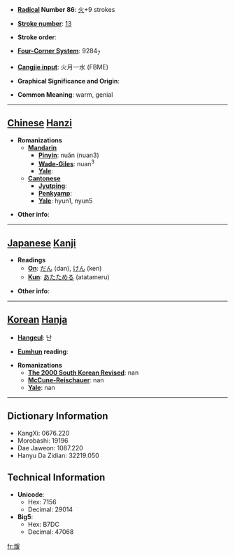 * '''[[Wiktionary:Chinese radical index| Radical]] Number 86''': [[Wiktionary:Chinese radical index 火|火]]+9 strokes

* '''[[Wiktionary:Chinese total strokes index|Stroke number]]''': [[Wiktionary:Chinese total strokes index 13|13]]

* '''Stroke order''': 

* '''[[Wiktionary:Chinese four corner index|Four-Corner System]]''': 9284<sub>7</sub>

* '''[[Wiktionary:Chinese Cangjie index|Cangjie input]]''': 火月一水 (FBME)

* '''Graphical Significance and Origin''': 

* '''Common Meaning''': warm, genial

----

== [[Chinese]] [[Hanzi]] ==

* '''Romanizations'''
** '''[[Mandarin]]'''
*** '''[[Pinyin]]''': nuǎn (nuan3)
*** '''[[Wade-Giles]]''': nuan<sup>3</sup>
*** '''[[Yale]]''': 
** '''[[Cantonese]]'''
*** '''[[Jyutping]]''':
*** '''[[Penkyamp]]''': 
*** '''[[Yale]]''': hyun1, nyun5

* '''Other info''': 

----

== [[Japanese]] [[Kanji]] ==

* '''Readings'''
** '''[[On]]''': [[だん]] (dan), [[けん]] (ken)
** '''[[Kun]]''': [[あたためる]] (atatameru)

* '''Other info''':  

----

== [[Korean]] [[Hanja]] ==

* '''[[Hangeul]]''': 난

* '''[[Eumhun]] reading''': 

* '''Romanizations'''
** '''[[The 2000 South Korean Revised Romanization|The 2000 South Korean Revised]]''': nan
** '''[[McCune-Reischauer]]''': nan
** '''[[Yale]]''': nan

----

== Dictionary Information ==

* KangXi: 0676.220
* Morobashi: 19196
* Dae Jaweon: 1087.220
* Hanyu Da Zidian: 32219.050

== Technical Information ==

* '''Unicode''':
** Hex: 7156
** Decimal: 29014
* '''Big5''':
** Hex: B7DC
** Decimal: 47068

[[fr:煖]]